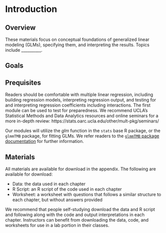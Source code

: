# Introduction

## Overview

These materials focus on conceptual foundations of generalized linear modeling (GLMs), specifying them, and interpreting the results. Topics include __________.

## Goals

## Prequisites 

Readers should be comfortable with multiple linear regression, including building regression models, interpreting regression output, and testing for and interpreting regression coefficients including interactions. The first module can be used to test for preparedness. We recommend UCLA’s Statistical Methods and Data Analytics resources and online seminars for a more in-depth review: https://stats.oarc.ucla.edu/other/mult-pkg/seminars/

Our modules will utilize the <i> glm </i> function in the `stats` base R package, or the `glmmTMB` package, for fitting GLMs. We refer readers to the [`glmmTMB` package documentation](https://cran.r-project.org/web/packages/glmmTMB/glmmTMB.pdf) for further information. 

## Materials

All materials are available for download in the appendix. The following are available for download:

  - Data: the data used in each chapter
  - R Script: an R script of the code used in each chapter
  - Worksheet: a worksheet with questions that follows a similar structure to each chapter, but without answers provided

We recommend that people self-studying download the data and R script and following along with the code and output interpretations in each chapter. Instructors can benefit from downloading the data, code, and worksheets for use in a lab portion in their classes.
